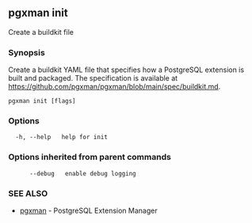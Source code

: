 ## pgxman init

Create a buildkit file

### Synopsis

Create a buildkit YAML file that specifies how a PostgreSQL extension is built and packaged. The
specification is available at https://github.com/pgxman/pgxman/blob/main/spec/buildkit.md.

```
pgxman init [flags]
```

### Options

```
  -h, --help   help for init
```

### Options inherited from parent commands

```
      --debug   enable debug logging
```

### SEE ALSO

* [pgxman](pgxman)	 - PostgreSQL Extension Manager

